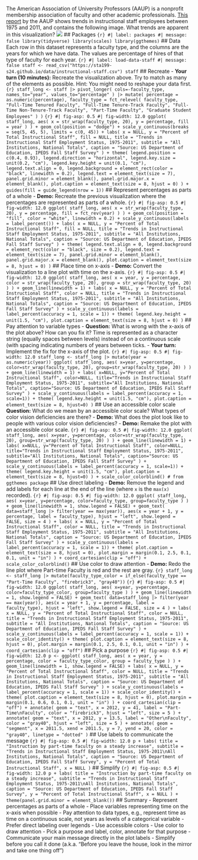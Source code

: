 The American Association of University Professors (AAUP) is a nonprofit membership association of faculty and other academic professionals. [This report](https://www.aaup.org/sites/default/files/files/AAUP_Report_InstrStaff-75-11_apr2013.pdf) by the AAUP shows trends in instructional staff employees between 1975 and 2011, and contains the following image. What trends are apparent in this visualization? ![](https://sta199-s24.github.io/images/staff-employment.png){fig-align="center"} ## Packages ```{r} #| label: packages #| message: false library(tidyverse) library(scales) library(ggthemes) ``` ## Data Each row in this dataset represents a faculty type, and the columns are the years for which we have data. The values are percentage of hires of that type of faculty for each year. ```{r} #| label: load-data-staff #| message: false staff <- read_csv("https://sta199-s24.github.io/data/instructional-staff.csv") staff ``` ## Recreate - **Your turn (10 minutes):** Recreate the visualization above. Try to match as many of the elements as possible. Hint: You might need to reshape your data first. ```{r} staff_long <- staff |> pivot_longer( cols=-faculty_type, names_to="year", values_to="percentage" ) |> mutate( percentage = as.numeric(percentage), faculty_type = fct_relevel( faculty_type, "Full-Time Tenured Faculty", "Full-Time Tenure-Track Faculty", "Full-Time Non-Tenure-Track Faculty", "Part-Time Faculty", "Graduate Student Employees" ) ) ``` ```{r} #| fig-asp: 0.5 #| fig-width: 12.0 ggplot( staff_long, aes( x = str_wrap(faculty_type, 20), y = percentage, fill = year ) ) + geom_col(position = "dodge") + scale_y_continuous(breaks = seq(5, 45, 5), limits = c(0, 45)) + labs( x = NULL, y = "Percent of Total Instructional Staff", fill = NULL, title = "Trends in Instructional Staff Employment Status, 1975-2011", subtitle = "All Institutions, National Totals", caption = "Source: US Department of Education, IPEDS Fall Staff Survey" ) + theme( legend.position = c(0.4, 0.93), legend.direction = "horizontal", legend.key.size = unit(0.2, "cm"), legend.key.height = unit(0.1, "cm"), legend.text.align = 0, legend.background = element_rect(color = "black", linewidth = 0.2), legend.text = element_text(size = 7), panel.grid.minor = element_blank(), panel.grid.major.x = element_blank(), plot.caption = element_text(size = 8, hjust = 0) ) + guides(fill = guide_legend(nrow = 1)) ``` ## Represent percentages as parts of a whole - **Demo:** Recreate the previous visualization where the percentages are represented as parts of a whole. ```{r} #| fig-asp: 0.5 #| fig-width: 12.0 ggplot( staff_long, aes( x = str_wrap(faculty_type, 20), y = percentage, fill = fct_rev(year) ) ) + geom_col(position = "fill", color = "white", linewidth = 0.2) + scale_y_continuous(labels = label_percent()) + labs( x = NULL, y = "Percent of Total Instructional Staff", fill = NULL, title = "Trends in Instructional Staff Employment Status, 1975-2011", subtitle = "All Institutions, National Totals", caption = "Source: US Department of Education, IPEDS Fall Staff Survey" ) + theme( legend.text.align = 0, legend.background = element_rect(color = "black", size = 0.2), legend.text = element_text(size = 7), panel.grid.minor = element_blank(), panel.grid.major.x = element_blank(), plot.caption = element_text(size = 8, hjust = 0) ) ``` ## Place time on x-axis - **Demo:** Convert the visualization to a line plot with time on the x-axis. ```{r} #| fig-asp: 0.5 #| fig-width: 12.0 ggplot( staff_long, aes( x = year, y = percentage, color = str_wrap(faculty_type, 20), group = str_wrap(faculty_type, 20) ) ) + geom_line(linewidth = 1) + labs( x = NULL, y = "Percent of Total Instructional Staff", color = NULL, title = "Trends in Instructional Staff Employment Status, 1975-2011", subtitle = "All Institutions, National Totals", caption = "Source: US Department of Education, IPEDS Fall Staff Survey" ) + scale_y_continuous(labels = label_percent(accuracy = 1, scale = 1)) + theme( legend.key.height = unit(1.5, "cm"), plot.caption = element_text(size = 8, hjust = 0) ) ``` ## Pay attention to variable types - **Question:** What is wrong with the x-axis of the plot above? How can you fix it? Time is represented as a character string (equally spaces between levels) instead of on a continuous scale (with spacing indicating numbers of years between ticks. - **Your turn:** Implement the fix for the x-axis of the plot. ```{r} #| fig-asp: 0.5 #| fig-width: 12.0 staff_long <- staff_long |> mutate(year = as.numeric(year)) ggplot( staff_long, aes( x=year, y=percentage, color=str_wrap(faculty_type, 20), group=str_wrap(faculty_type, 20) ) ) + geom_line(linewidth = 1) + labs( x=NULL, y="Percent of Total Instructional Staff", color=NULL, title="Trends in Instructional Staff Employment Status, 1975-2011", subtitle="All Institutions, National Totals", caption="Source: US Department of Education, IPEDS Fall Staff Survey" ) + scale_y_continuous(labels = label_percent(accuracy = 1, scale=1)) + theme( legend.key.height = unit(1.5, "cm"), plot.caption = element_text(size = 8, hjust=0) ) ``` ## Use an accessible color scale **Question:** What do we mean by an accessible color scale? What types of color vision deficiencies are there? - **Demo:** What does the plot look like to people with various color vision deficiencies? - **Demo:** Remake the plot with an accessible color scale. ```{r} #| fig-asp: 0.5 #| fig-width: 12.0 ggplot( staff_long, aes( x=year, y=percentage, color=str_wrap(faculty_type, 20), group=str_wrap(faculty_type, 20) ) ) + geom_line(linewidth = 1) + labs( x=NULL, y="Percent of Total Instructional Staff", color=NULL, title="Trends in Instructional Staff Employment Status, 1975-2011", subtitle="All Institutions, National Totals", caption="Source: US Department of Education, IPEDS Fall Staff Survey" ) + scale_y_continuous(labels = label_percent(accuracy = 1, scale=1)) + theme( legend.key.height = unit(1.5, "cm"), plot.caption = element_text(size = 8, hjust=0) ) + scale_color_colorblind() # from ggthemes package ``` ## Use direct labeling - **Demo:** Remove the legend and add labels for each line at the end of the line (where `x` is the `max(x)` recorded). ```{r} #| fig-asp: 0.5 #| fig-width: 12.0 ggplot( staff_long, aes( x=year, y=percentage, color=faculty_type, group=faculty_type ) ) + geom_line(linewidth = 1, show.legend = FALSE) + geom_text( data=staff_long |> filter(year == max(year)), aes(x = year + 1, y = percentage, label = faculty_type), hjust = "left", show.legend = FALSE, size = 4 ) + labs( x = NULL, y = "Percent of Total Instructional Staff", color = NULL, title = "Trends in Instructional Staff Employment Status, 1975-2011", subtitle = "All Institutions, National Totals", caption = "Source: US Department of Education, IPEDS Fall Staff Survey" ) + scale_y_continuous(labels = label_percent(accuracy = 1, scale = 1)) + theme( plot.caption = element_text(size = 8, hjust = 0), plot.margin = margin(0.1, 2.5, 0.1, 0.1, unit = "in") ) + coord_cartesian(clip = "off") + scale_color_colorblind() ``` ## Use color to draw attention - **Demo:** Redo the line plot where Part-time Faculty is red and the rest are gray. ```{r} staff_long <- staff_long |> mutate(faculty_type_color = if_else(faculty_type == "Part-Time Faculty", "firebrick3", "gray40")) ``` ```{r} #| fig-asp: 0.5 #| fig-width: 12.0 ggplot( staff_long, aes( x=year, y=percentage, color=faculty_type_color, group=faculty_type ) ) + geom_line(linewidth = 1, show.legend = FALSE) + geom_text( data=staff_long |> filter(year == max(year)), aes(x = year + 1, y = percentage, label = faculty_type), hjust = "left", show.legend = FALSE, size = 4 ) + labs( x = NULL, y = "Percent of Total Instructional Staff", color = NULL, title = "Trends in Instructional Staff Employment Status, 1975-2011", subtitle = "All Institutions, National Totals", caption = "Source: US Department of Education, IPEDS Fall Staff Survey" ) + scale_y_continuous(labels = label_percent(accuracy = 1, scale = 1)) + scale_color_identity() + theme( plot.caption = element_text(size = 8, hjust = 0), plot.margin = margin(0.1, 2.5, 0.1, 0.1, unit = "in") ) + coord_cartesian(clip = "off") ``` ## Pick a purpose ```{r} #| fig-asp: 0.5 #| fig-width: 12.0 p <- ggplot( staff_long, aes( x = year, y = percentage, color = faculty_type_color, group = faculty_type ) ) + geom_line(linewidth = 1, show.legend = FALSE) + labs( x = NULL, y = "Percent of Total Instructional Staff", color = NULL, title = "Trends in Instructional Staff Employment Status, 1975-2011", subtitle = "All Institutions, National Totals", caption = "Source: US Department of Education, IPEDS Fall Staff Survey" ) + scale_y_continuous(labels = label_percent(accuracy = 1, scale = 1)) + scale_color_identity() + theme( plot.caption = element_text(size = 8, hjust = 0), plot.margin = margin(0.1, 0.6, 0.1, 0.1, unit = "in") ) + coord_cartesian(clip = "off") + annotate( geom = "text", x = 2012, y = 41, label = "Part-Time\nFaculty", color = "firebrick3", hjust = "left", size = 5 ) + annotate( geom = "text", x = 2012, y = 13.5, label = "Other\nFaculty", color = "gray40", hjust = "left", size = 5 ) + annotate( geom = "segment", x = 2011.5, xend = 2011.5, y = 7, yend = 20, color = "gray40", linetype = "dotted" ) ``` ## Use labels to communicate the message ```{r} #| fig-asp: 0.5 #| fig-width: 12.0 p + labs( title = "Instruction by part-time faculty on a steady increase", subtitle = "Trends in Instructional Staff Employment Status, 1975-2011\nAll Institutions, National Totals", caption = "Source: US Department of Education, IPEDS Fall Staff Survey", y = "Percent of Total Instructional Staff", x = NULL ) ``` ## Simplify ```{r} #| fig-asp: 0.5 #| fig-width: 12.0 p + labs( title = "Instruction by part-time faculty on a steady increase", subtitle = "Trends in Instructional Staff Employment Status, 1975-2011\nAll Institutions, National Totals", caption = "Source: US Department of Education, IPEDS Fall Staff Survey", y = "Percent of Total Instructional Staff", x = NULL ) + theme(panel.grid.minor = element_blank()) ``` ## Summary - Represent percentages as parts of a whole - Place variables representing time on the x-axis when possible - Pay attention to data types, e.g., represent time as time on a continuous scale, not years as levels of a categorical variable - Prefer direct labeling over legends - Use accessible colors - Use color to draw attention - Pick a purpose and label, color, annotate for that purpose - Communicate your main message directly in the plot labels - Simplify before you call it done (a.k.a. "Before you leave the house, look in the mirror and take one thing off")